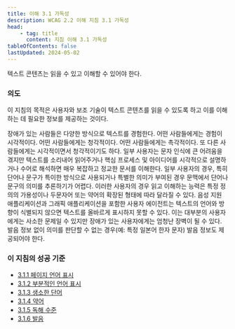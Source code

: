 ```yaml
---
title: 이해 3.1 가독성
description: WCAG 2.2 이해 지침 3.1 가독성
head:
    - tag: title
      content: 지침 이해 3.1 가독성
tableOfContents: false
lastUpdated: 2024-05-02
---
```



<Card title="지침">
텍스트 콘텐츠는 읽을 수 있고 이해할 수 있어야 한다.
</Card>

### 의도

이 지침의 목적은 사용자와 보조 기술이 텍스트 콘텐츠를 읽을 수 있도록 하고 이를 이해하는 데 필요한 정보를 제공하는 것이다.

장애가 있는 사람들은 다양한 방식으로 텍스트를 경험한다. 어떤 사람들에게는 경험이 시각적이다. 어떤 사람들에게는 청각적이다. 어떤 사람들에게는 촉각적이다. 또 다른 사람들에게는 시각적이면서 청각적이기도 하다. 일부 사용자는 문자 인식에 큰 어려움을 겪지만 텍스트를 소리내어 읽어주거나 핵심 프로세스 및 아이디어를 시각적으로 설명하거나 수어로 해석하면 매우 복잡하고 정교한 문서를 이해한다. 일부 사용자의 경우, 특히 단어나 문구가 특이한 방식으로 사용되거나 특별한 의미가 부여된 경우 문맥에서 단어나 문구의 의미를 추론하기가 어렵다. 이러한 사용자의 경우 읽고 이해하는 능력은 특정 정의의 가용성이나 두문자어 또는 약어의 확장된 형태에 따라 달라질 수 있다. 음성 지원 애플리케이션과 그래픽 애플리케이션을 포함한 사용자 에이전트는 텍스트의 언어와 방향이 식별되지 않으면 텍스트를 올바르게 표시하지 못할 수 있다. 이는 대부분의 사용자에게는 사소한 문제일 수 있지만 장애가 있는 사용자에게는 엄청난 장벽이 될 수 있다. 발음 정보 없이 의미를 판단할 수 없는 경우(예: 특정 일본어 한자 문자) 발음 정보도 제공되어야 한다.

### 이 지침의 성공 기준

*   [3.1.1 페이지 언어 표시](../language-of-page)
*   [3.1.2 부분적인 언어 표시](../language-of-parts)
*   [3.1.3 생소한 단어](../unusual-words)
*   [3.1.4 약어](../abbreviations)
*   [3.1.5 독해 수준](../reading-level)
*   [3.1.6 발음](../pronunciation)

